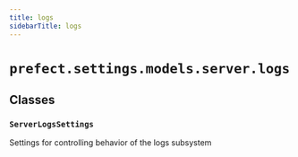 ```yaml
---
title: logs
sidebarTitle: logs
---
```


# `prefect.settings.models.server.logs`

## Classes

### `ServerLogsSettings` <sup><a href="https://github.com/PrefectHQ/prefect/blob/main/src/prefect/settings/models/server/logs.py#L11" target="_blank"><Icon icon="github" size="14" /></a></sup>


Settings for controlling behavior of the logs subsystem


